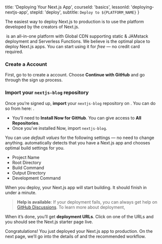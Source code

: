 
  title: 'Deploying Your Next.js App',
  courseId: 'basics',
  lessonId: 'deploying-nextjs-app',
  stepId: 'deploy',
  subtitle: `Deploy to ${PLATFORM_NAME}`
}

The easiest way to deploy Next.js to production is to use the **<PlatformLink />** platform developed by the creators of Next.js.

&#8203;<PlatformText /> is an all-in-one platform with Global CDN supporting static & JAMstack deployment and Serverless Functions. We believe <PlatformText /> is the optimal place to deploy Next.js apps. You can start using it for _free_ — no credit card required.

### Create a <PlatformText /> Account

First, go to <PlatformLink href="/signup" /> to create a <PlatformText /> account. Choose **Continue with GitHub** and go through the sign up process.

### Import your `nextjs-blog` repository

Once you’re signed up, **import** your `nextjs-blog` repository on <PlatformText />. You can do so from here: <PlatformLink href="/import/git" />.

- You’ll need to **Install Now for GitHub**. You can give access to **All Repositories**.
- Once you’ve installed Now, import `nextjs-blog`.

You can use _default values_ for the following settings — no need to change anything. <PlatformText /> automatically detects that you have a Next.js app and chooses optimal build settings for you.

- Project Name
- Root Directory
- Build Command
- Output Directory
- Development Command

When you deploy, your Next.js app will start building. It should finish in under a minute.

> **Help is available**: If your deployment fails, you can always get help on [GitHub Discussions](https://github.com/zeit/next.js/discussions). To learn more about deployment,

When it’s done, you’ll get **deployment URLs**. Click on one of the URLs and you should see the Next.js starter page live.

Congratulations! You just deployed your Next.js app to production. On the next page, we’ll go into the details of <PlatformText /> and the recommended workflow.

